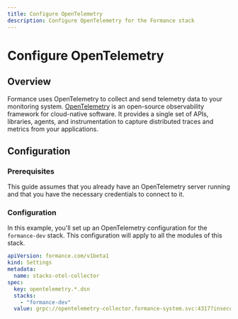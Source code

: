 ```yaml
---
title: Configure OpenTelemetry
description: Configure OpenTelemetry for the Formance stack
---
```


# Configure OpenTelemetry

## Overview

Formance uses OpenTelemetry to collect and send telemetry data to your monitoring system. [OpenTelemetry](https://opentelemetry.io/) is an open-source observability framework for cloud-native software. It provides a single set of APIs, libraries, agents, and instrumentation to capture distributed traces and metrics from your applications.

## Configuration

### Prerequisites

This guide assumes that you already have an OpenTelemetry server running and that you have the necessary credentials to connect to it.

### Configuration

In this example, you'll set up an OpenTelemetry configuration for the `formance-dev` stack. This configuration will apply to all the modules of this stack.

```yaml
apiVersion: formance.com/v1beta1
kind: Settings
metadata:
  name: stacks-otel-collector
spec:
  key: opentelemetry.*.dsn
  stacks:
    - "formance-dev"
  value: grpc://opentelemetry-collector.formance-system.svc:4317?insecure=true
```
